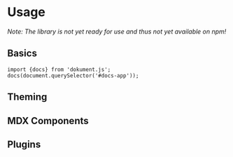 # Usage

_Note: The library is not yet ready for use and thus not yet available on npm!_

## Basics

```
import {docs} from 'dokument.js';
docs(document.querySelector('#docs-app'));
```

## Theming

## MDX Components

## Plugins
